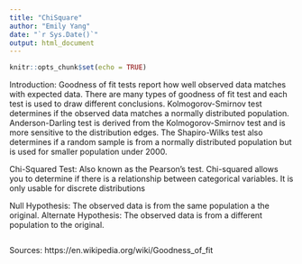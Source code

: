 ```yaml
---
title: "ChiSquare"
author: "Emily Yang"
date: "`r Sys.Date()`"
output: html_document
---
```


```r
knitr::opts_chunk$set(echo = TRUE)
```

Introduction: Goodness of fit tests report how well observed data matches with expected data. There are many types of goodness of fit test and each test is used to draw different conclusions. Kolmogorov-Smirnov test determines if the observed data matches a normally distributed population. Anderson-Darling test is derived from the Kolmogorov-Smirnov test and is more sensitive to the distribution edges. The Shapiro-Wilks test also determines if a random sample is from a normally distributed population but is used for smaller population under 2000.  

Chi-Squared Test: Also known as the Pearson's test. Chi-squared allows you to determine if there is a relationship between categorical variables. It is only usable for discrete distributions  

Null Hypothesis: The observed data is from the same population a the original. 
Alternate Hypothesis: The observed data is from a different population to the original. 

```r

```



Sources: https://en.wikipedia.org/wiki/Goodness_of_fit